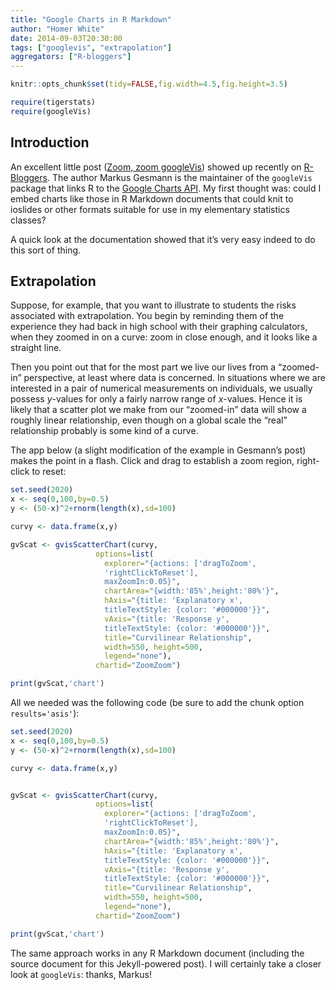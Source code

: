 ```yaml
---
title: "Google Charts in R Markdown"
author: "Homer White"
date: 2014-09-03T20:30:00
tags: ["googlevis", "extrapolation"]
aggregators: ["R-bloggers"]
---
```


```r
knitr::opts_chunk$set(tidy=FALSE,fig.width=4.5,fig.height=3.5)
```

```r
require(tigerstats)
require(googleVis)
```

## Introduction


An excellent little post ([Zoom, zoom googleVis](http://lamages.blogspot.com/2014/09/zoom-zoom-googlevis.html)) showed up recently on [R-Bloggers](http://www.r-bloggers.com/).  The author Markus Gesmann is the maintainer of the `googleVis` package that links R to the [Google Charts API](https://developers.google.com/chart/interactive/docs/gallery).  My first thought was:  could I embed charts like those in R Markdown documents that could knit to ioslides or other formats suitable for use in my elementary statistics classes?

<!--more-->

A quick look at the documentation showed that it's very easy indeed to do this sort of thing.


## Extrapolation

Suppose, for example, that you want to illustrate to students the risks associated with extrapolation.  You begin by reminding them of the experience they had back in high school with their graphing calculators, when they zoomed in on a curve:  zoom in close enough, and it looks like a straight line.

Then you point out that for the most part we live our lives from a "zoomed-in" perspective, at least where data is concerned.  In situations where we are interested in a pair of numerical measurements on individuals, we usually possess $y$-values for only a fairly narrow range of $x$-values.  Hence it is likely that a scatter plot we make from our "zoomed-in" data will show a roughly linear relationship, even though on a global scale the "real" relationship probably is some kind of a curve.

The app below (a slight modification of the example in Gesmann's post) makes the point in a flash.  Click and drag to establish a zoom region, right-click to reset:


```r
set.seed(2020)
x <- seq(0,100,by=0.5)
y <- (50-x)^2+rnorm(length(x),sd=100)

curvy <- data.frame(x,y)

gvScat <- gvisScatterChart(curvy,
                   options=list(
                     explorer="{actions: ['dragToZoom',
                     'rightClickToReset'],
                     maxZoomIn:0.05}",
                     chartArea="{width:'85%',height:'80%'}",
                     hAxis="{title: 'Explanatory x',
                     titleTextStyle: {color: '#000000'}}",
                     vAxis="{title: 'Response y',
                     titleTextStyle: {color: '#000000'}}",
                     title="Curvilinear Relationship",
                     width=550, height=500,
                     legend="none"),
                   chartid="ZoomZoom")

print(gvScat,'chart')
```

All we needed was the following code (be sure to add the chunk option `results='asis'`):

```r
set.seed(2020)
x <- seq(0,100,by=0.5)
y <- (50-x)^2+rnorm(length(x),sd=100)

curvy <- data.frame(x,y)


gvScat <- gvisScatterChart(curvy,
                   options=list(
                     explorer="{actions: ['dragToZoom',
                     'rightClickToReset'],
                     maxZoomIn:0.05}",
                     chartArea="{width:'85%',height:'80%'}",
                     hAxis="{title: 'Explanatory x',
                     titleTextStyle: {color: '#000000'}}",
                     vAxis="{title: 'Response y',
                     titleTextStyle: {color: '#000000'}}",
                     title="Curvilinear Relationship",
                     width=550, height=500,
                     legend="none"),
                   chartid="ZoomZoom")

print(gvScat,'chart')
```


The same approach works in any R Markdown document (including the source document for this Jekyll-powered post).  I will certainly take a closer look at `googleVis`:  thanks, Markus!



